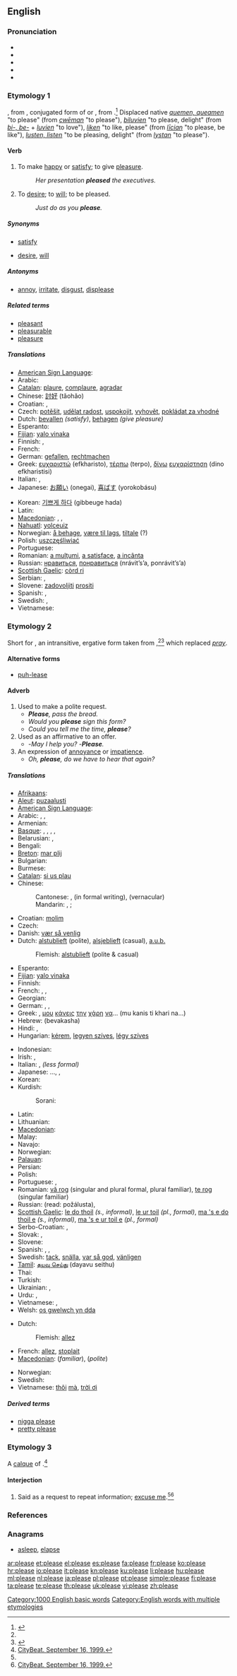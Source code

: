 ==English==
{{wikipedia|dab=please}}
{{rank|outside|beside|worth|696|please|quiet|exclaimed|regard}}

===Pronunciation===
* {{IPA|/pliːz/}}
* {{audio|en-uk-please.ogg|Audio (UK)}}
* {{audio|en-us-please.ogg|Audio (US)}}
* {{rhymes|iːz}}
* {{homophones|pleas}}

===Etymology 1===
{{etyl|enm}} {{term|plesen|plesen, plaisen|lang=enm}}, from {{etyl|fro|en}} {{term|plaise|lang=fro}}, conjugated form of {{term|plaisir|lang=fro}} or {{term|plaire|lang=fro}}, from {{etyl|la|en}} {{term|placeo|placēre|lang=la|to please, to seem good}}.<ref name="dictionary">{{R:Dictionary.com}}</ref> Displaced native {{enm}} ''[[quemen#Middle English|quemen, queamen]]'' "to please" (from {{ang}} ''[[cweman#Old English|cwēman]]'' "to please"), {{enm}} ''[[biluvien#Middle English|biluvien]]'' "to please, delight" (from {{enm}} ''[[be-#Middle English|bi-, be-]]'' + ''[[luvien#Middle English|luvien]]'' "to love"), {{enm}} ''[[liken#Middle English|liken]]'' "to like, please" (from {{ang}} ''[[lician#Old English|līcian]]'' "to please, be like"), {{enm}} ''[[lusten#Middle English|lusten, listen]]'' "to be pleasing, delight" (from {{ang}} ''[[lystan#Old English|lystan]]'' "to please").

====Verb====
{{en-verb|pleas|ing}}

# {{transitive}} To make [[happy]] or [[satisfy]]; to give [[pleasure]].
#: ''Her presentation '''pleased''' the executives.''
# {{intransitive|ergative}} To [[desire]]; to [[will]]; to be pleased.
#: ''Just do as you '''please'''.''

=====Synonyms=====
* {{sense|to make happy}} [[satisfy]]
* {{sense|to desire}} [[desire]], [[will]]

=====Antonyms=====
* {{sense|to make happy}} [[annoy]], [[irritate]], [[disgust]], [[displease]]

=====Related terms=====
* [[pleasant]]
* [[pleasurable]]
* [[pleasure]]

=====Translations=====
{{trans-top|to make happy or satisfy}}
* [[American Sign Language]]: {{tø|ase|OpenB@Chest-PalmBack RoundSurface|xs=American Sign Language}}
* Arabic: {{Arab|[[رضى]]}} {{unicode|(raɖá:)}}
* [[Catalan]]: [[plaure]], [[complaure]], [[agradar]]
* Chinese: [[討好]] (tǎohǎo)
* Croatian: {{t-|hr|zadovoljiti}}, {{t-|hr|ugoditi}}
* Czech: [[potěšit]], [[udělat radost]], [[uspokojit]], [[vyhovět]], [[pokládat za vhodné]]
* Dutch: [[bevallen]] ''(satisfy)'', [[behagen]] ''(give pleasure)''
* Esperanto: {{t-|eo|plaĉi|xs=Esperanto}}
* [[Fijian]]: [[yalo vinaka]]
* Finnish: {{t-|fi|viihdyttää}}, {{t+|fi|miellyttää}}
* French: {{t+|fr|plaire}}
* German: [[gefallen]], [[rechtmachen]]
* Greek: [[ευχαριστώ]] (efkharisto), [[τέρπω]] (terpo), [[δίνω]] [[ευχαρίστηση]] (dino efkharistisi)
* Italian: {{t+|it|accontentare}}, {{t+|it|piacere}}
* Japanese: [[お願い]] (onegai), [[喜ばす]] (yorokobásu)
{{trans-mid}}
* Korean: [[기쁘게 하다]] (gibbeuge hada)
* Latin: {{t-|la|iuvare|alt=iuvāre}}
* [[Macedonian]]: {{t|mk|задоволува|tr=zadovóluva}},  {{t|mk|допаѓа|tr=dópaǵa}},  {{t|mk|бендисува|tr=bendísuva}}
* [[Nahuatl]]: [[yolceuiz]]
* Norwegian: [[å behage]], [[være til lags]], [[tiltale]] (?)
* Polish: [[uszczęśliwiać]]
* Portuguese: {{t+|pt|agradar}}
* Romanian: [[a mulţumi]], [[a satisface]], [[a incânta]]
* Russian: [[нравиться]], [[понравиться]] (nrávit’s’a, ponrávit’s’a)
* [[Scottish Gaelic]]: [[còrd ri]]
* Serbian: {{t-|sr|zadovoljiti}}, {{t-|sr|ugoditi}}
* Slovene: [[zadovoljiti]] [[prositi]]
* Spanish: {{t+|es|gustar}}, {{t+|es|agradar}}
* Swedish: {{t+|sv|behaga}},  {{t|sv|glädja}}
* Vietnamese: {{t+|vi|làm ơn|xs=Vietnamese}}
{{trans-bottom}}

===Etymology 2===
Short for {{term|if you please}}, an intransitive, ergative form taken from {{term||if it pleases you}},<ref name="dictionary" /><ref>{{R:Online Etymology Dictionary}}</ref> which replaced ''[[pray]]''.
{{rft}}

====Alternative forms====
* {{qualifier|for the exaggerated way it is often pronounced}} [[puh-lease]]

====Adverb====
{{en-adv|-}}

# Used to make a polite request.
#* '''''Please''', pass the bread.''
#* ''Would you '''please''' sign this form?''
#* ''Could you tell me the time, '''please'''?''
# Used as an affirmative to an offer.
#* -''May I help you?  -'''Please'''.''
# An expression of [[annoyance]] or [[impatience]].
#* ''Oh, '''please''', do we have to hear that again?''

=====Translations=====
{{trans-top|interjection to make commands more polite}}
* [[Afrikaans]]: {{t-|af|asseblief|xs=Afrikaans}}
* [[Aleut]]: [[puzaalusti]]
* [[American Sign Language]]: {{tø|ase|OpenB@Chest-PalmBack RoundSurface|xs=American Sign Language}}
* Arabic: {{t-|ar|من فضلك|tr=min fáDlak (to a male), min fáDlik (to a female)}},  {{t|ar|رجاء|alt=رجاءً|tr=rajaa'an}}, {{t|ar|لو سمحت|tr=law samaHt|sc=Arab}}
* Armenian: {{t-|hy|խնդրեմ|tr=xndrem}}
* [[Basque]]: {{t+|eu|mesedez|xs=Basque}},  {{t|eu|faborez|xs=Basque}},  {{t|eu|faborez|xs=Basque}},  {{t|eu|otoi|xs=Basque}},  {{t-|eu|arren|xs=Basque}}
* Belarusian: {{t|be|калі ласка|tr=kalí láska|xs=Belarusian}}, {{t|be|прашу|tr=prašú|xs=Belarusian}}
* Bengali: {{t|bn|প্লিজ|tr=pliz|sc=Beng}}
* [[Breton]]: [[mar plij]]
* Bulgarian: {{t+|bg|моля|tr=mólja}}
* Burmese: {{t-|my|ပါ|tr=pa|sc=Mymr|xs=Burmese}}
* [[Catalan]]: [[si us plau]]
* Chinese:
*: Cantonese: {{tø|yue|請|sc=Hani}},  {{tø|yue|请|tr=cing2|sc=Hani}} (in formal writing), {{tø|yue|唔該|tr=m4 goi1}} (vernacular)
*: Mandarin: {{t-|cmn|請|sc=Hani}},  {{t-|cmn|请|tr=qǐng|sc=Hani}} {{qualifier|always in front a verb}};  {{t-|cmn|拜托|tr=bàituō|sc=Hani}}
* Croatian: [[molim]]
* Czech: {{t+|cs|prosím}}
* Danish: [[vær så venlig]]
* Dutch: [[alstublieft]] (polite), [[alsjeblieft]] (casual), [[a.u.b.]]
*: Flemish: [[alstublieft]] (polite & casual)
* Esperanto: {{t|eo|bonvolu|xs=Esperanto}}
* [[Fijian]]: [[yalo vinaka]]
* Finnish: {{t+|fi|olkaa hyvä}}
* French: {{t+|fr|s'il vous plaît}} {{qualifier|formal}}, {{t+|fr|s'il te plaît}} {{qualifier|informal}}, {{t+|fr|S.V.P.}}
* Georgian: {{t-|ka|თუ შეიძლება|tr=tu sheidzleba|sc=Geor|xs=Georgian}}
* German: {{t+|de|bitte}},  {{t-|de|bitte schön}},  {{t|de|bitte sehr}}
* Greek: {{t|el|παρακαλώ|tr=parakaló}}, [[μου]] [[κάνεις]] [[την]] [[χάρη]] [[να]]... (mu kanis ti khari na...)
* Hebrew: {{t+|he|בבקשה}} (bevakasha)
* Hindi: {{t|hi|कृपया|tr=kr̥payā|xs=Hindi}}, {{t|hi|मेहरबानी करके|tr=meharbānī karkē|xs=Hindi}}
* Hungarian: [[kérem]], [[legyen szíves]], [[légy szíves]]
{{trans-mid}}
* Indonesian: {{t-|id|minta tolong|xs=Indonesian}}
* Irish: {{t+|ga|le do thoil|xs=Irish}}, {{t-|ga|más é do thoil é|xs=Irish}}
* Italian: {{t+|it|per favore}}, {{t+|it|per piacere}} ''(less formal)''
* Japanese: {{qualifier|after a verb (-te)}} ...{{t-|ja|ください|tr=...kudasái}}, {{t-|ja|どうぞ|tr=dōzo}}, {{t-|ja|お願いします|tr=o-negai-shimasu}}
* Korean: {{t-|ko|제발|tr=jebal|sc=Hang}}
* Kurdish:
*: Sorani: {{t|ku|بێ زه‌حمه‌ت|tr=bae zaHmat|sc=ku-Arab}}
* Latin: {{t-|la|amabo te|alt=amābō te}}
* Lithuanian: {{t+|lt|prašau|xs=Lithuanian}}
* [[Macedonian]]: {{t|mk|молам|tr=mólam}}
* Malay: {{t-|ms|sila|xs=Malay}}
* Navajo: {{tø|nv|tʼáá shǫǫdí}}
* Norwegian: {{t-|no|vær så snill}}
* [[Palauan]]: {{tø|pau|adang|xs=Palauan}}
* Persian: {{t-|fa|لطفا|alt=لطفاً|tr=lotfan|xs=Persian}}
* Polish: {{t+|pl|proszę}}
* Portuguese: {{t+|pt|por favor}}, {{t|pt|faça favor}}
* Romanian: [[vă rog]] (singular and plural formal, plural familiar), [[te rog]] (singular familiar)
* Russian: {{t+|ru|пожалуйста|tr=požálujsta}} (read: požálusta), {{t|ru|прошу|tr=prošú}}
* [[Scottish Gaelic]]: [[le do thoil]] ''(s., informal)'', [[le ur toil]] ''(pl., formal)'', [[ma 's e do thoil e]] ''(s., informal)'', [[ma 's e ur toil e]] ''(pl., formal)''
* Serbo-Croatian: {{tø|sh|молим|sc=Cyrl|xs=Serbo-Croatian}}, {{tø|sh|molim|xs=Serbo-Croatian}}
* Slovak: {{t-|sk|prosím}}, {{t|sk|nech sa páči}}
* Slovene: {{t|sl|prosim}}
* Spanish: {{t-|es|por favor}}, {{t-|es|favor de}},  {{t-|es|porfa}}
* Swedish: [[tack]], [[snälla]], [[var så god]], [[vänligen]]
* [[Tamil]]: [[தயவு செய்து]] (dayavu seithu)
* Thai: {{t-|th|ช่วย|tr=chûay}}
* Turkish: {{t+|tr|lütfen}}
* Ukrainian: {{t|uk|прошу|tr=prošú|xs=Ukrainian}}, {{t|uk|будь ласка|tr=bud' láska|xs=Ukrainian}}
* Urdu: {{t|ur|مہربانی|tr=meharbānī|xs=Urdu}}, {{t|ur|مہربانی فرماکے|tr=meharbānī farmake|xs=Urdu}}
* Vietnamese: {{t|vi|làm ơn|xs=Vietnamese}}, {{t+|vi|xin|xs=Vietnamese}}
* Welsh: [[os gwelwch yn dda]]
{{trans-bottom}}

{{trans-top|expression of annoyance or impatience}}
* Dutch:
*: Flemish: [[allez]]
* French: [[allez]], [[stoplait]]
* [[Macedonian]]: {{t|mk|ти се молам|tr=ti se mólam}} (''familiar''), {{t|mk|ви се молам|tr=vi se mólam}} (''polite'')
{{trans-mid}}
* Norwegian: {{t-|no|vær så snill}}
* Swedish: {{t|sv|snälla}}
* Vietnamese: [[thôi#Vietnamese|thôi]] [[mà#Vietnaemse|mà]], [[trời ơi]]
{{trans-bottom}}

=====Derived terms=====
* [[nigga please]]
* [[pretty please]]

===Etymology 3===
A [[calque]] of {{etyl|de}} {{term|bitte||excuse me|lang=de}}.<ref name="citybeat">[http://citybeat.com/1999-09-16/cover3.shtml CityBeat.  September 16, 1999.]</ref>

====Interjection====
{{en-intj}}

# {{rfv-sense}} {{context|Cincinnati, OH, US}} Said as a request to repeat information; [[excuse me]].<ref name="citybeat" /><ref>[http://citybeat.com/1999-09-16/cover2.shtml CityBeat.  September 16, 1999.]</ref>

===References===
<references />

===Anagrams===
* [[asleep]], [[elapse]]

[[Category:1000 English basic words]]
[[Category:English words with multiple etymologies]]

[[ar:please]]
[[et:please]]
[[el:please]]
[[es:please]]
[[fa:please]]
[[fr:please]]
[[ko:please]]
[[hr:please]]
[[io:please]]
[[it:please]]
[[kn:please]]
[[ku:please]]
[[li:please]]
[[hu:please]]
[[ml:please]]
[[nl:please]]
[[ja:please]]
[[pl:please]]
[[pt:please]]
[[simple:please]]
[[fi:please]]
[[ta:please]]
[[te:please]]
[[th:please]]
[[uk:please]]
[[vi:please]]
[[zh:please]]